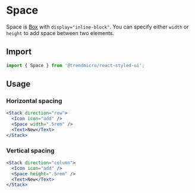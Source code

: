 # Space

Space is [Box](./box) with `display="inline-block"`. You can specify either `width` or `height` to add space between two elements.

## Import

```js
import { Space } from '@trendmicro/react-styled-ui';
```

## Usage

### Horizontal spacing

```jsx
<Stack direction="row">
  <Icon icon="add" />
  <Space width=".5rem" />
  <Text>New</Text>
</Stack>
```

### Vertical spacing

```jsx
<Stack direction="column">
  <Icon icon="add" />
  <Space height=".5rem" />
  <Text>New</Text>
</Stack>
```
